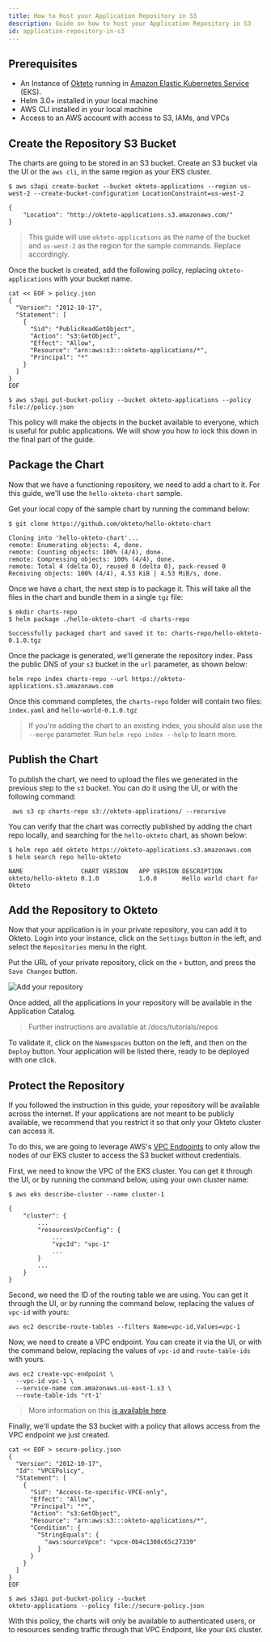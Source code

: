 ```yaml
---
title: How to Host your Application Repository in S3
description: Guide on how to host your Application Repository in S3
id: application-repository-in-s3
---
```



## Prerequisites

- An Instance of [Okteto](https://okteto.com/docs/self-hosted/) running in [Amazon Elastic Kubernetes Service](https://aws.amazon.com/eks/) (EKS).
- Helm 3.0+ installed in your local machine
- AWS CLI installed in your local machine
- Access to an AWS account with access to S3, IAMs, and VPCs

## Create the Repository S3 Bucket

The charts are going to be stored in an S3 bucket. Create an S3 bucket via the UI or the `aws cli`, in the same region as your EKS cluster.

```
$ aws s3api create-bucket --bucket okteto-applications --region us-west-2 --create-bucket-configuration LocationConstraint=us-west-2
```

```
{
    "Location": "http://okteto-applications.s3.amazonaws.com/"
}
```

> This guide will use `okteto-applications` as the name of the bucket and `us-west-2` as the region for the sample commands. Replace accordingly.

Once the bucket is created, add the following policy, replacing `okteto-applications` with your bucket name.

```
cat << EOF > policy.json
{
  "Version": "2012-10-17",
  "Statement": [
    {
      "Sid": "PublicReadGetObject",
      "Action": "s3:GetObject",
      "Effect": "Allow",
      "Resource": "arn:aws:s3:::okteto-applications/*",
      "Principal": "*"
    }
  ]
}
EOF

$ aws s3api put-bucket-policy --bucket okteto-applications --policy file://policy.json
```

This policy will make the objects in the bucket available to everyone, which is useful for public applications. We will show you how to lock this down in the final part of the guide.


## Package the Chart

Now that we have a functioning repository, we need to add a chart to it. For this guide, we'll use the `hello-okteto-chart` sample.

Get your local copy of the sample chart by running the command below:

```
$ git clone https://github.com/okteto/hello-okteto-chart
```

```
Cloning into 'hello-okteto-chart'...
remote: Enumerating objects: 4, done.
remote: Counting objects: 100% (4/4), done.
remote: Compressing objects: 100% (4/4), done.
remote: Total 4 (delta 0), reused 0 (delta 0), pack-reused 0
Receiving objects: 100% (4/4), 4.53 KiB | 4.53 MiB/s, done.
```

Once we have a chart, the next step is to package it. This will take all the files in the chart and bundle them in a single `tgz` file:

```
$ mkdir charts-repo
$ helm package ./hello-okteto-chart -d charts-repo
```

```
Successfully packaged chart and saved it to: charts-repo/hello-okteto-0.1.0.tgz
```

Once the package is generated, we'll generate the repository index. Pass the public DNS of your `s3` bucket in the `url` parameter, as shown below:

```
helm repo index charts-repo --url https://okteto-applications.s3.amazonaws.com
```

Once this command completes, the `charts-repo` folder will contain two files: `index.yaml` and `hello-world-0.1.0.tgz`

> If you're adding the chart to an existing index, you should also use the `--merge` parameter. Run `helm repo index --help` to learn more.


## Publish the Chart

To publish the chart, we need to upload the files we generated in the previous step to the `s3` bucket. You can do it using the UI, or with the following command:

```
 aws s3 cp charts-repo s3://okteto-applications/ --recursive
```

You can verify that the chart was correctly published by adding the chart repo locally, and searching for the `hello-okteto` chart, as shown below:

```
$ helm repo add okteto https://okteto-applications.s3.amazonaws.com
$ helm search repo hello-okteto
```

```
NAME               	CHART VERSION	APP VERSION	DESCRIPTION
okteto/hello-okteto	0.1.0        	1.0.0      	Hello world chart for Okteto
```

## Add the Repository to Okteto

Now that your application is in your private repository, you can add it to Okteto. Login into your instance, click on the `Settings` button in the left, and select the `Repositories` menu in the right.

Put the URL of your private repository, click on the `+` button, and press the `Save Changes` button.

<Image center alt="Add your repository" src="images/add-repository.png" />

Once added, all the applications in your repository will be available in the Application Catalog.

> Further instructions are available at /docs/tutorials/repos

To validate it, click on the `Namespaces` button on the left, and then on the `Deploy` button. Your application will be listed there, ready to be deployed with one click.

## Protect the Repository

If you followed the instruction in this guide, your repository will be available across the internet. If your applications are not meant to be publicly available, we recommend that you restrict it so that only your Okteto cluster can access it.

To do this, we are going to leverage AWS's [VPC Endpoints](https://docs.aws.amazon.com/vpc/latest/userguide/vpc-endpoints.html) to only allow the nodes of our EKS cluster to access the S3 bucket without credentials.

First, we need to know the VPC of the EKS cluster. You can get it through the UI, or by running the command below, using your own cluster name:

```
$ aws eks describe-cluster --name cluster-1
```

```
{
    "cluster": {
        ...
        "resourcesVpcConfig": {
            ...
            "vpcId": "vpc-1"
            ...
        }
        ...
    }
}
```

Second, we need the ID of the routing table we are using. You can get it through the UI, or by running the command below, replacing the values of `vpc-id` with yours:

```
aws ec2 describe-route-tables --filters Name=vpc-id,Values=vpc-1
```

Now, we need to create a VPC endpoint. You can create it via the UI, or with the command below, replacing the values of `vpc-id` and `route-table-ids` with yours.
```
aws ec2 create-vpc-endpoint \
  --vpc-id vpc-1 \
  --service-name com.amazonaws.us-east-1.s3 \
  --route-table-ids "rt-1'
```

> More information on this [is available here](https://docs.aws.amazon.com/vpc/latest/userguide/vpc-endpoints-s3.html).

Finally, we'll update the S3 bucket with a policy that allows access from the VPC endpoint we just created.

```
cat << EOF > secure-policy.json
{
  "Version": "2012-10-17",
  "Id": "VPCEPolicy",
  "Statement": [
    {
      "Sid": "Access-to-specific-VPCE-only",
      "Effect": "Allow",
      "Principal": "*",
      "Action": "s3:GetObject",
      "Resource": "arn:aws:s3:::okteto-applications/*",
      "Condition": {
        "StringEquals": {
          "aws:sourceVpce": "vpce-0b4c1308c65c27339"
        }
      }
    }
  ]
}
EOF

$ aws s3api put-bucket-policy --bucket
okteto-applications --policy file://secure-policy.json
```

With this policy, the charts will only be available to authenticated users, or to resources sending traffic through that VPC Endpoint, like your `EKS` cluster.